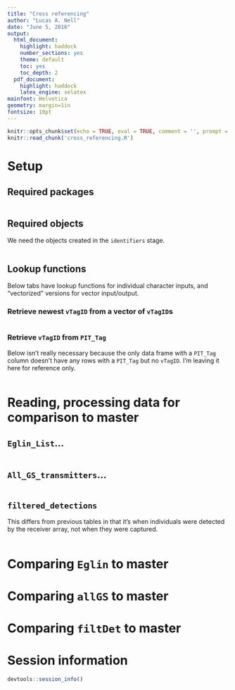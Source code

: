 ```yaml
---
title: "Cross referencing"
author: "Lucas A. Nell"
date: "June 5, 2016"
output:
  html_document:
    highlight: haddock
    number_sections: yes
    theme: default
    toc: yes
    toc_depth: 2
  pdf_document:
    highlight: haddock
    latex_engine: xelatex
mainfont: Helvetica
geometry: margin=1in
fontsize: 10pt
---
```


```r
knitr::opts_chunk$set(echo = TRUE, eval = TRUE, comment = '', prompt = FALSE)
knitr::read_chunk('cross_referencing.R')
```


# Setup

## Required packages
```r
```

## Required objects

We need the objects created in the `identifiers` stage.

```r
```


## Lookup functions {.tabset}

Below tabs have lookup functions for individual character inputs, and "vectorized" 
versions for vector input/output.

### Retrieve newest `vTagID` from a vector of `vTagID`s

```r
```

### Retrieve `vTagID` from `PIT_Tag`

Below isn't really necessary because the only data frame with a `PIT_Tag` column doesn't 
have any rows with a `PIT_Tag` but no `vTagID`. 
I'm leaving it here for reference only.
```r
```


# Reading, processing data for comparison to master


## `Eglin_List`...

```r
```


## `All_GS_transmitters`...

```r
```

## `filtered_detections`

This differs from previous tables in that it's when individuals were detected by the
receiver array, not when they were captured.
```r
```




# Comparing `Eglin` to master



# Comparing `allGS` to master



# Comparing `filtDet` to master














# Session information


```r
devtools::session_info()
```





<!---
rmarkdown::render('cross_referencing.Rmd', output_file = 'cross_referencing.html')
-->